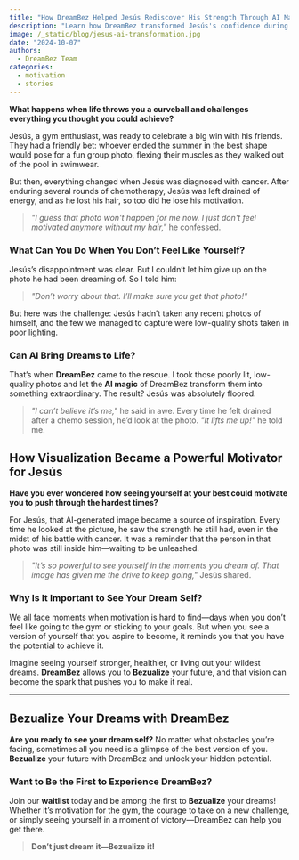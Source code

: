 ```yaml
---
title: "How DreamBez Helped Jesús Rediscover His Strength Through AI Magic"
description: "Learn how DreamBez transformed Jesús's confidence during a challenging time with AI-generated photos that brought his dreams to life."
image: /_static/blog/jesus-ai-transformation.jpg
date: "2024-10-07"
authors:
  - DreamBez Team
categories:
  - motivation
  - stories
---
```


**What happens when life throws you a curveball and challenges everything you thought you could achieve?**

Jesús, a gym enthusiast, was ready to celebrate a big win with his friends. They had a friendly bet: whoever ended the summer in the best shape would pose for a fun group photo, flexing their muscles as they walked out of the pool in swimwear.

But then, everything changed when Jesús was diagnosed with cancer. After enduring several rounds of chemotherapy, Jesús was left drained of energy, and as he lost his hair, so too did he lose his motivation.

> _"I guess that photo won't happen for me now. I just don't feel motivated anymore without my hair,"_ he confessed.

### What Can You Do When You Don’t Feel Like Yourself?

Jesús’s disappointment was clear. But I couldn’t let him give up on the photo he had been dreaming of. So I told him:

> _"Don’t worry about that. I’ll make sure you get that photo!"_

But here was the challenge: Jesús hadn’t taken any recent photos of himself, and the few we managed to capture were low-quality shots taken in poor lighting.

### Can AI Bring Dreams to Life?

That’s when **DreamBez** came to the rescue. I took those poorly lit, low-quality photos and let the **AI magic** of DreamBez transform them into something extraordinary. The result? Jesús was absolutely floored.

> _"I can’t believe it’s me,"_ he said in awe. Every time he felt drained after a chemo session, he’d look at the photo. _"It lifts me up!"_ he told me.

## How Visualization Became a Powerful Motivator for Jesús

**Have you ever wondered how seeing yourself at your best could motivate you to push through the hardest times?** 

For Jesús, that AI-generated image became a source of inspiration. Every time he looked at the picture, he saw the strength he still had, even in the midst of his battle with cancer. It was a reminder that the person in that photo was still inside him—waiting to be unleashed.

> _"It’s so powerful to see yourself in the moments you dream of. That image has given me the drive to keep going,"_ Jesús shared.

### Why Is It Important to See Your Dream Self?

We all face moments when motivation is hard to find—days when you don’t feel like going to the gym or sticking to your goals. But when you see a version of yourself that you aspire to become, it reminds you that you have the potential to achieve it.

Imagine seeing yourself stronger, healthier, or living out your wildest dreams. **DreamBez** allows you to **Bezualize** your future, and that vision can become the spark that pushes you to make it real.

---

## Bezualize Your Dreams with DreamBez

**Are you ready to see your dream self?** No matter what obstacles you’re facing, sometimes all you need is a glimpse of the best version of you. **Bezualize** your future with DreamBez and unlock your hidden potential.

### Want to Be the First to Experience DreamBez?

Join our **waitlist** today and be among the first to **Bezualize** your dreams! Whether it’s motivation for the gym, the courage to take on a new challenge, or simply seeing yourself in a moment of victory—DreamBez can help you get there.

> **Don’t just dream it—Bezualize it!**
